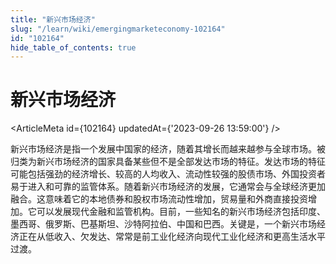 ```yaml
---
title: "新兴市场经济"
slug: "/learn/wiki/emergingmarketeconomy-102164"
id: "102164"
hide_table_of_contents: true
---
```



# 新兴市场经济

<ArticleMeta id={102164} updatedAt={'2023-09-26 13:59:00'} />
<div className='border-solid border-b border-t-0 my-4 border-[var(--ifm-color-gray-300)]' />

新兴市场经济是指一个发展中国家的经济，随着其增长而越来越参与全球市场。被归类为新兴市场经济的国家具备某些但不是全部发达市场的特征。发达市场的特征可能包括强劲的经济增长、较高的人均收入、流动性较强的股债市场、外国投资者易于进入和可靠的监管体系。随着新兴市场经济的发展，它通常会与全球经济更加融合。这意味着它的本地债券和股权市场流动性增加，贸易量和外商直接投资增加。它可以发展现代金融和监管机构。目前，一些知名的新兴市场经济包括印度、墨西哥、俄罗斯、巴基斯坦、沙特阿拉伯、中国和巴西。关键是，一个新兴市场经济正在从低收入、欠发达、常常是前工业化经济向现代工业化经济和更高生活水平过渡。
